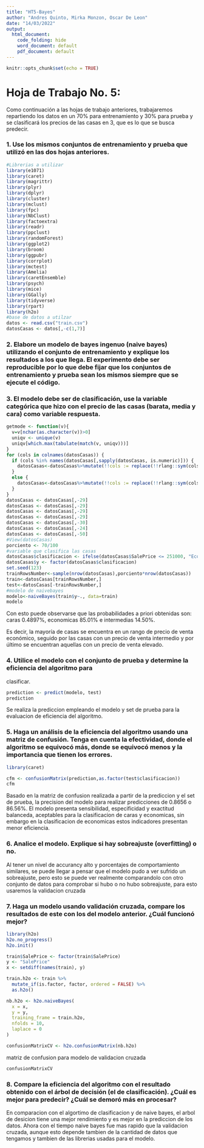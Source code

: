 ---
title: "HT5-Bayes"
author: "Andres Quinto, Mirka Monzon, Oscar De Leon"
date: "14/03/2022"
output: 
  html_document:
    code_folding: hide
    word_document: default
    pdf_document: default
---

```{r setup, include=FALSE}
knitr::opts_chunk$set(echo = TRUE)
```

# Hoja de Trabajo No. 5:

Como continuación a las hojas de trabajo anteriores, trabajaremos repartiendo los datos en un 70% para entrenamiento y 30% para prueba y se clasificará los precios de las casas en 3, que es lo que se busca predecir.

### 1. Use los mismos conjuntos de entrenamiento y prueba que utilizó en las dos hojas anteriores. 

```{r warning=FALSE, unload=TRUE}
#Librerias a utilizar
library(e1071)
library(caret)
library(magrittr)
library(plyr)
library(dplyr)
library(cluster)
library(mclust)
library(fpc)
library(NbClust)
library(factoextra)
library(readr)
library(ppclust)
library(randomForest)
library(ggplot2)
library(broom)
library(ggpubr)
library(corrplot)
library(mctest)
library(Amelia)
library(caretEnsemble)
library(psych)
library(mice)
library(GGally)
library(tidyverse)
library(rpart)
library(h2o)
#base de datos a utilzar
datos <- read.csv("train.csv")
datosCasas <- datos[,-c(1,7)]
```

###  2. Elabore un modelo de bayes ingenuo (naive bayes) utilizando el conjunto de entrenamiento y explique los resultados a los que llega. El experimento debe ser reproducible por lo que debe fijar que los conjuntos de entrenamiento y prueba sean los mismos siempre que se ejecute el código. 

### 3. El modelo debe ser de clasificación, use la variable categórica que hizo con el precio de las casas (barata, media y cara) como variable respuesta. 

```{r, echo=FALSE}

getmode <- function(v){
  v=v[nchar(as.character(v))>0]
  uniqv <- unique(v)
  uniqv[which.max(tabulate(match(v, uniqv)))]
}
for (cols in colnames(datosCasas)) {
  if (cols %in% names(datosCasas[,sapply(datosCasas, is.numeric)])) {
    datosCasas<-datosCasas%>%mutate(!!cols := replace(!!rlang::sym(cols), is.na(!!rlang::sym(cols)), mean(!!rlang::sym(cols), na.rm=TRUE)))
  }
  else {
    datosCasas<-datosCasas%>%mutate(!!cols := replace(!!rlang::sym(cols), !!rlang::sym(cols)=="", getmode(!!rlang::sym(cols))))
  }
}
datosCasas <- datosCasas[,-29]
datosCasas <- datosCasas[,-29]
datosCasas <- datosCasas[,-29]
datosCasas <- datosCasas[,-29]
datosCasas <- datosCasas[,-30]
datosCasas <- datosCasas[,-24]
datosCasas <- datosCasas[,-50]
#View(datosCasas)
porciento <- 70/100
#variable que clasifica las casas
datosCasas$clasificacion <- ifelse(datosCasas$SalePrice <= 251000, "Economicas", ifelse(datosCasas$SalePrice <= 538000, "Intermedias", ifelse(datosCasas$SalePrice <= 755000, "Caras")))
datosCasas$y <- factor(datosCasas$clasificacion)
set.seed(123)
trainRowsNumber<-sample(nrow(datosCasas),porciento*nrow(datosCasas))
train<-datosCasas[trainRowsNumber,]
test<-datosCasas[-trainRowsNumber,]
#modelo de naivebayes
modelo<-naiveBayes(train$y~., data=train)
modelo
```
Con esto puede observarse que las probabilidades a priori obtenidas son: caras 0.4897%, economicas 85.01% e intermedias 14.50%.

Es decir, la mayoría de casas se encuentra en un rango de precio de venta económico, seguido por las casas con un precio de venta intermedio y por último se encuentran aquellas con un precio de venta elevado.


### 4. Utilice  el  modelo  con  el  conjunto  de  prueba  y  determine  la  eficiencia  del  algoritmo  para 
clasificar.
```{r}
prediction <- predict(modelo, test)
prediction

```

Se realiza la prediccion empleando el modelo y set de prueba para la evaluacion de eficiencia del algoritmo. 


### 5. Haga  un  análisis  de  la  eficiencia  del  algoritmo  usando  una  matriz  de  confusión.  Tenga  en cuenta la efectividad, donde el algoritmo se equivocó más, donde se equivocó menos y la importancia que tienen los errores.
```{r}
library(caret)

cfm <- confusionMatrix(prediction,as.factor(test$clasificacion))
cfm

```

Basado en la matriz de confusion realizada a partir de la prediccion y el set de prueba, la precision del modelo
para realizar predicciones de 0.8656 o 86.56%. El modelo presenta sensibilidad, especificidad y exactitud balanceda,
aceptables para la clasificacion de caras y economicas, sin embargo en la clasificacion de economicas estos indicadores
presentan menor eficiencia. 


### 6. Analice el modelo. Explique si hay sobreajuste (overfitting) o no.
Al tener un nivel de accurancy alto y porcentajes de comportamiento similares, se puede llegar a pensar que el modelo pudo a ver sufrido un sobreajuste, pero esto se puede ver realmente comparandolo con otro conjunto de datos para comprobar si hubo o no hubo sobreajuste, para esto usaremos la validacion cruzada 


### 7. Haga  un  modelo  usando  validación  cruzada,  compare  los  resultados  de  este  con  los  del modelo anterior. ¿Cuál funcionó mejor?
```{r}
library(h2o)
h2o.no_progress()
h2o.init()

train$SalePrice <- factor(train$SalePrice)
y <- "SalePrice"
x <- setdiff(names(train), y)

train.h2o <- train %>%
  mutate_if(is.factor, factor, ordered = FALSE) %>%
  as.h2o()

nb.h2o <- h2o.naiveBayes(
  x = x,
  y = y,
  training_frame = train.h2o,
  nfolds = 10,
  laplace = 0
)

confusionMatrixCV <- h2o.confusionMatrix(nb.h2o)

```

matriz de confusion para modelo de validacion cruzada
```{r}
confusionMatrixCV
```

### 8. Compare la eficiencia del algoritmo con el resultado obtenido con el árbol de decisión (el de clasificación). ¿Cuál es mejor para predecir? ¿Cuál se demoró más en procesar?

En comparacion con el algortimo de clasificacion y de naive bayes, el arbol de desicion tiene una mejor rendimiento y es mejor en la prediccion de los datos.
Ahora con el tiempo naive bayes fue mas rapido que la validacion cruzada, aunque esto depende tambien de la cantidad de datos que tengamos y tambien de las librerias usadas para el modelo. 










